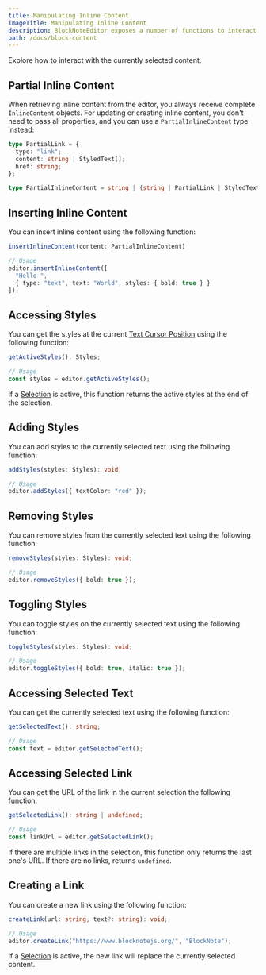 ```yaml
---
title: Manipulating Inline Content
imageTitle: Manipulating Inline Content
description: BlockNoteEditor exposes a number of functions to interact with the currently selected content.
path: /docs/block-content
---
```


Explore how to interact with the currently selected content.

## Partial Inline Content

When retrieving inline content from the editor, you always receive complete `InlineContent` objects.
For updating or creating inline content, you don't need to pass all properties, and you can use a `PartialInlineContent` type instead:

```typescript
type PartialLink = {
  type: "link";
  content: string | StyledText[];
  href: string;
};

type PartialInlineContent = string | (string | PartialLink | StyledText)[];
```

## Inserting Inline Content

You can insert inline content using the following function:

```typescript
insertInlineContent(content: PartialInlineContent)

// Usage
editor.insertInlineContent([
  "Hello ",
  { type: "text", text: "World", styles: { bold: true } }
]);
```

## Accessing Styles

You can get the styles at the current [Text Cursor Position](/docs/editor-api/cursor-selections#text-cursor) using the following function:

```typescript
getActiveStyles(): Styles;

// Usage
const styles = editor.getActiveStyles();
```

If a [Selection](/docs/editor-api/cursor-selections#selections) is active, this function returns the active styles at the end of the selection.

## Adding Styles

You can add styles to the currently selected text using the following function:

```typescript
addStyles(styles: Styles): void;

// Usage
editor.addStyles({ textColor: "red" });
```

## Removing Styles

You can remove styles from the currently selected text using the following function:

```typescript
removeStyles(styles: Styles): void;

// Usage
editor.removeStyles({ bold: true });
```

## Toggling Styles

You can toggle styles on the currently selected text using the following function:

```typescript
toggleStyles(styles: Styles): void;

// Usage
editor.toggleStyles({ bold: true, italic: true });
```

## Accessing Selected Text

You can get the currently selected text using the following function:

```typescript
getSelectedText(): string;

// Usage
const text = editor.getSelectedText();
```

## Accessing Selected Link

You can get the URL of the link in the current selection the following function:

```typescript
getSelectedLink(): string | undefined;

// Usage
const linkUrl = editor.getSelectedLink();
```

If there are multiple links in the selection, this function only returns the last one's URL. If there are no links, returns `undefined`.

## Creating a Link

You can create a new link using the following function:

```typescript
createLink(url: string, text?: string): void;

// Usage
editor.createLink("https://www.blocknotejs.org/", "BlockNote");
```

If a [Selection](/docs/editor-api/cursor-selections#selections) is active, the new link will replace the currently selected content.
